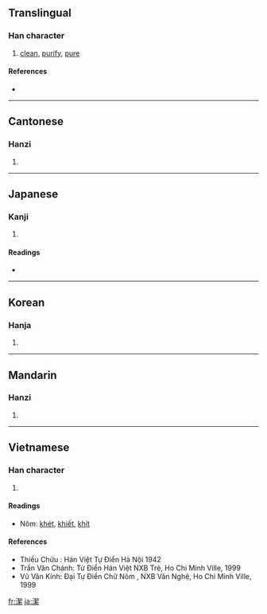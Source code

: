 {{also|洁}}
==Translingual==

===Han character===
{{Han char|rn=85|rad=水|as=12|sn=15|four=3719<sub>3</sub>|canj=水手竹火 (EQHF)}}

# [[clean]], [[purify]], [[pure]]

====References====
* {{Han ref|kx=0648.400|dkj=18231|dj=1058.230|hdz=31743.010|uh=6F54|ud=28500|bh=BCE4|bd=48356}}

----

==Cantonese==

===Hanzi===
{{yue-hanzi|jyut=|y=git3|sim=洁}}

# {{defn|Cantonese|sort=水12}}

----

==Japanese==

===Kanji===
{{ja-kanji|grade=5|rs=水12}}

# {{defn|Japanese}}

====Readings====
* {{ja-readings|on=[[けつ]] (ketsu)|kun=[[いさぎよい]] (isagiyoi)}}

----

==Korean==

===Hanja===
{{ko-hanja|hangeul=결|eumhun=|rv=gyeol|mr=kyŏl|y=kyel}}

# {{defn|Korean|sort=水12}}

----

==Mandarin==

===Hanzi===
{{cmn-hanzi|sim=洁|pin=[[jié]] ([[jie2]])|wg=chieh<sup>2</sup>}}

# {{defn|Mandarin|sort=水12}}

----

==Vietnamese==

===Han character===

{{vi-hantu|[[khiết]]|rs=水12}}
# {{defn|Vietnamese|sort=水12}}

====Readings====
* Nôm: [[khét]], [[khiết]], [[khít]]

====References====
* Thiều Chửu : Hán Việt Tự Điển  Hà Nội 1942
* Trần Văn Chánh: Từ Điển Hán Việt NXB Trẻ, Ho Chi Minh Ville, 1999
* Vũ Văn Kính: Đại Tự Điển Chữ Nôm , NXB Văn Nghệ, Ho Chi Minh Ville, 1999

[[fr:潔]]
[[ja:潔]]